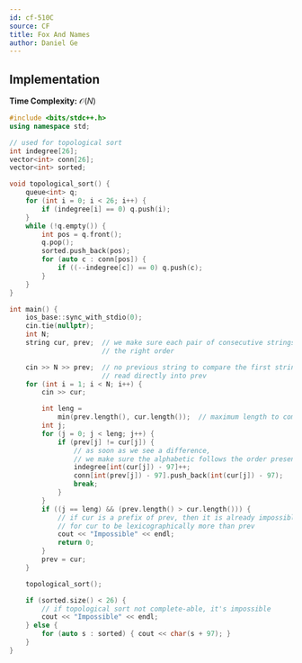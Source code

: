 ```yaml
---
id: cf-510C
source: CF
title: Fox And Names
author: Daniel Ge
---
```


## Implementation

**Time Complexity:** $\mathcal{O}(N)$

<LanguageSection>
<CPPSection>

```cpp
#include <bits/stdc++.h>
using namespace std;

// used for topological sort
int indegree[26];
vector<int> conn[26];
vector<int> sorted;

void topological_sort() {
	queue<int> q;
	for (int i = 0; i < 26; i++) {
		if (indegree[i] == 0) q.push(i);
	}
	while (!q.empty()) {
		int pos = q.front();
		q.pop();
		sorted.push_back(pos);
		for (auto c : conn[pos]) {
			if ((--indegree[c]) == 0) q.push(c);
		}
	}
}

int main() {
	ios_base::sync_with_stdio(0);
	cin.tie(nullptr);
	int N;
	string cur, prev;  // we make sure each pair of consecutive strings are in
	                   // the right order

	cin >> N >> prev;  // no previous string to compare the first string to, so
	                   // read directly into prev
	for (int i = 1; i < N; i++) {
		cin >> cur;

		int leng =
		    min(prev.length(), cur.length());  // maximum length to compare
		int j;
		for (j = 0; j < leng; j++) {
			if (prev[j] != cur[j]) {
				// as soon as we see a difference,
				// we make sure the alphabetic follows the order presented
				indegree[int(cur[j]) - 97]++;
				conn[int(prev[j]) - 97].push_back(int(cur[j]) - 97);
				break;
			}
		}
		if ((j == leng) && (prev.length() > cur.length())) {
			// if cur is a prefix of prev, then it is already impossible
			// for cur to be lexicographically more than prev
			cout << "Impossible" << endl;
			return 0;
		}
		prev = cur;
	}

	topological_sort();

	if (sorted.size() < 26) {
		// if topological sort not complete-able, it's impossible
		cout << "Impossible" << endl;
	} else {
		for (auto s : sorted) { cout << char(s + 97); }
	}
}
```

</CPPSection>
</LanguageSection>
